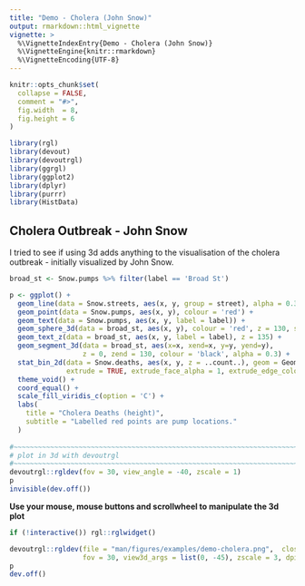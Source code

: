 ```yaml
---
title: "Demo - Cholera (John Snow)"
output: rmarkdown::html_vignette
vignette: >
  %\VignetteIndexEntry{Demo - Cholera (John Snow)}
  %\VignetteEngine{knitr::rmarkdown}
  %\VignetteEncoding{UTF-8}
---
```


```r
knitr::opts_chunk$set(
  collapse = FALSE,
  comment = "#>",
  fig.width  = 8,
  fig.height = 6
)
```



```r
library(rgl)
library(devout)
library(devoutrgl)
library(ggrgl)
library(ggplot2)
library(dplyr)
library(purrr)
library(HistData)
```


Cholera Outbreak - John Snow
------------------------------------------------------------------------------

I tried to see if using 3d adds anything to the visualisation of the cholera 
outbreak - initially visualized by John Snow.




```r
broad_st <- Snow.pumps %>% filter(label == 'Broad St')

p <- ggplot() +
  geom_line(data = Snow.streets, aes(x, y, group = street), alpha = 0.3) +
  geom_point(data = Snow.pumps, aes(x, y), colour = 'red') +
  geom_text(data = Snow.pumps, aes(x, y, label = label)) +
  geom_sphere_3d(data = broad_st, aes(x, y), colour = 'red', z = 130, size = 5) +
  geom_text_z(data = broad_st, aes(x, y, label = label), z = 135) +
  geom_segment_3d(data = broad_st, aes(x=x, xend=x, y=y, yend=y),
                  z = 0, zend = 130, colour = 'black', alpha = 0.3) +
  stat_bin_2d(data = Snow.deaths, aes(x, y, z = ..count..), geom = GeomTileZ,
              extrude = TRUE, extrude_face_alpha = 1, extrude_edge_colour = 'grey30',  bins = 20) +
  theme_void() + 
  coord_equal() + 
  scale_fill_viridis_c(option = 'C') + 
  labs(
    title = "Cholera Deaths (height)",
    subtitle = "Labelled red points are pump locations."
  ) 
  
#~~~~~~~~~~~~~~~~~~~~~~~~~~~~~~~~~~~~~~~~~~~~~~~~~~~~~~~~~~~~~~~~~~~~~~~~~~~~~
# plot in 3d with devoutrgl
#~~~~~~~~~~~~~~~~~~~~~~~~~~~~~~~~~~~~~~~~~~~~~~~~~~~~~~~~~~~~~~~~~~~~~~~~~~~~~
devoutrgl::rgldev(fov = 30, view_angle = -40, zscale = 1)
p
invisible(dev.off())
```

**Use your mouse, mouse buttons and scrollwheel to manipulate the 3d plot**

```r
if (!interactive()) rgl::rglwidget()
```



```r
devoutrgl::rgldev(file = "man/figures/examples/demo-cholera.png",  close_window = FALSE,
                  fov = 30, view3d_args = list(0, -45), zscale = 3, dpi = 200)
p
dev.off()
```




